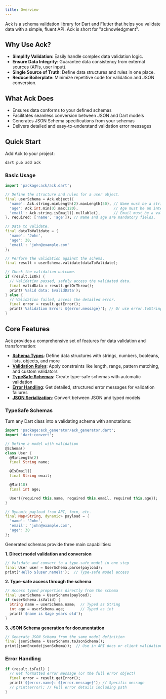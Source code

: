 ```yaml
---
title: Overview
---
```

Ack is a schema validation library for Dart and Flutter that helps you validate data with a simple, fluent API. Ack is short for "acknowledgment".

## Why Use Ack?

- **Simplify Validation**: Easily handle complex data validation logic.
- **Ensure Data Integrity**: Guarantee data consistency from external sources (APIs, user input).
- **Single Source of Truth**: Define data structures and rules in one place.
- **Reduce Boilerplate**: Minimize repetitive code for validation and JSON conversion.

## What Ack Does

- Ensures data conforms to your defined schemas
- Facilitates seamless conversion between JSON and Dart models
- Generates JSON Schema specifications from your schemas
- Delivers detailed and easy-to-understand validation error messages

## Quick Start

Add Ack to your project:

```bash
dart pub add ack
```

### Basic Usage

```dart
import 'package:ack/ack.dart';

// Define the structure and rules for a user object.
final userSchema = Ack.object({
  'name': Ack.string.minLength(2).maxLength(50), // Name must be a string between 2 and 50 chars.
  'age': Ack.int.min(0).max(120),                // Age must be an integer between 0 and 120.
  'email': Ack.string.isEmail().nullable(),      // Email must be a valid format, but can be null.
}, required: ['name', 'age']); // Name and age are mandatory fields.

// Data to validate.
final dataToValidate = {
  'name': 'John',
  'age': 30,
  'email': 'john@example.com'
};

// Perform the validation against the schema.
final result = userSchema.validate(dataToValidate);

// Check the validation outcome.
if (result.isOk) {
  // Validation passed, safely access the validated data.
  final validData = result.getOrThrow();
  print('Valid data: $validData');
} else {
  // Validation failed, access the detailed error.
  final error = result.getError();
  print('Validation Error: ${error.message}'); // Or use error.toString() for full details.
}
```

## Core Features

Ack provides a comprehensive set of features for data validation and transformation:

- **[Schema Types](/core-concepts/schemas)**: Define data structures with strings, numbers, booleans, lists, objects, and more
- **[Validation Rules](/core-concepts/validation)**: Apply constraints like length, range, pattern matching, and custom validators
- **[TypeSafe Schemas](/core-concepts/typesafe-schemas)**: Create type-safe schemas with automatic validation
- **[Error Handling](/core-concepts/error-handling)**: Get detailed, structured error messages for validation failures
- **[JSON Serialization](/core-concepts/json-serialization)**: Convert between JSON and typed models

### TypeSafe Schemas

Turn any Dart class into a validating schema with annotations:

```dart
import 'package:ack_generator/ack_generator.dart';
import 'dart:convert';

// Define a model with validation
@Schema()
class User {
  @MinLength(2)
  final String name;

  @IsEmail()
  final String email;

  @Min(18)
  final int age;

  User({required this.name, required this.email, required this.age});
}

// Dynamic payload from API, form, etc.
final Map<String, dynamic> payload = {
  'name': 'John',
  'email': 'john@example.com',
  'age': 30
};
```

Generated schemas provide three main capabilities:

**1. Direct model validation and conversion**

```dart
// Validate and convert to a type-safe model in one step
final User user = UserSchema.parse(payload);
print('Hello ${user.name}!');  // Type-safe model access
```

**2. Type-safe access through the schema**

```dart
// Access typed properties directly from the schema
final userSchema = UserSchema(payload);
if (userSchema.isValid) {
  String name = userSchema.name;  // Typed as String
  int age = userSchema.age;       // Typed as int
  print('$name is $age years old');
}
```

**3. JSON Schema generation for documentation**

```dart
// Generate JSON Schema from the same model definition
final jsonSchema = UserSchema.toJsonSchema();
print(jsonEncode(jsonSchema));  // Use in API docs or client validation
```

### Error Handling

```dart
if (result.isFail) {
  // Get formatted error message (or the full error object)
  final error = result.getError();
  print('${error.name}: ${error.message}'); // Specific message
  // print(error); // Full error details including path
}
```